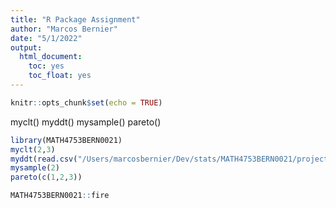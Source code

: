 ```yaml
---
title: "R Package Assignment"
author: "Marcos Bernier"
date: "5/1/2022"
output: 
  html_document:
    toc: yes
    toc_float: yes
---
```


```r
knitr::opts_chunk$set(echo = TRUE)
```

 
myclt()
myddt()
mysample()
pareto()


```r
library(MATH4753BERN0021)
myclt(2,3)
myddt(read.csv("/Users/marcosbernier/Dev/stats/MATH4753BERN0021/projects/project1/DDT.csv"),"CCATFISH")
mysample(2)
pareto(c(1,2,3))
```
```r
MATH4753BERN0021::fire


```

